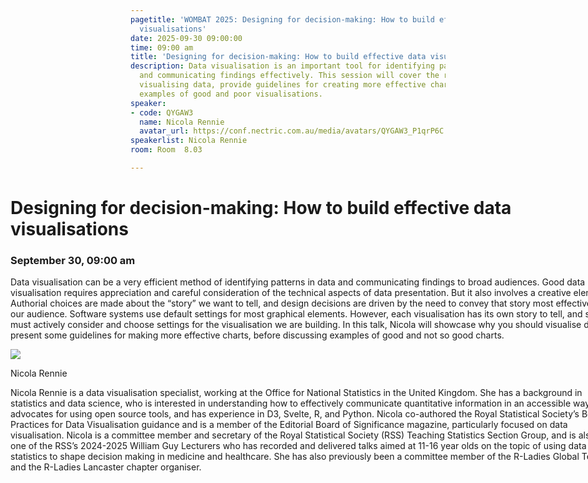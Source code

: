 ```yaml
---
pagetitle: 'WOMBAT 2025: Designing for decision-making: How to build effective data
  visualisations'
date: 2025-09-30 09:00:00
time: 09:00 am
title: 'Designing for decision-making: How to build effective data visualisations'
description: Data visualisation is an important tool for identifying patterns in data
  and communicating findings effectively. This session will cover the reasons for
  visualising data, provide guidelines for creating more effective charts, and discuss
  examples of good and poor visualisations.
speaker:
- code: QYGAW3
  name: Nicola Rennie
  avatar_url: https://conf.nectric.com.au/media/avatars/QYGAW3_P1qrP6C.jpg
speakerlist: Nicola Rennie
room: Room  8.03

---
```


:::::: {.grid style="width: 100vw;  transform: translateX(-20%);"}
::: {#sponsors_banner .g-col-12 .title}
# Designing for decision-making: How to build effective data visualisations

### September 30, 09:00 am
:::

::: {.g-col-12 .full_text_block style="min-width: 640px; max-width:1080px; margin: 0 auto"}

Data visualisation can be a very efficient method of identifying patterns in data and communicating findings to broad audiences. Good data visualisation requires appreciation and careful consideration of the technical aspects of data presentation. But it also involves a creative element. Authorial choices are made about the “story” we want to tell, and design decisions are driven by the need to convey that story most effectively to our audience. Software systems use default settings for most graphical elements. However, each visualisation has its own story to tell, and so we must actively consider and choose settings for the visualisation we are building. In this talk, Nicola will showcase why you should visualise data, present some guidelines for making more effective charts, before discussing examples of good and not so good charts.






::: speaker

:::{.speaker-header}
![](https://conf.nectric.com.au/media/avatars/QYGAW3_P1qrP6C.jpg) 
:::

:::{.speaker-name}
Nicola Rennie
:::

:::{.speaker-bio}
Nicola Rennie is a data visualisation specialist, working at the Office for National Statistics in the United Kingdom. She has a background in statistics and data science, who is interested in understanding how to effectively communicate quantitative information in an accessible way. She advocates for using open source tools, and has experience in D3, Svelte, R, and Python. Nicola co-authored the Royal Statistical Society’s Best Practices for Data Visualisation guidance and is a member of the Editorial Board of Significance magazine, particularly focused on data visualisation. Nicola is a committee member and secretary of the Royal Statistical Society (RSS) Teaching Statistics Section Group, and is also one of the RSS’s 2024-2025 William Guy Lecturers who has recorded and delivered talks aimed at 11-16 year olds on the topic of using data and statistics to shape decision making in medicine and healthcare. She has also previously been a committee member of the R-Ladies Global Team and the R-Ladies Lancaster chapter organiser.
:::

:::



:::

<div>

</div>
::::::

```{=html}
<style>
#title-block-header {
display: none !important;
}
</style>
```
